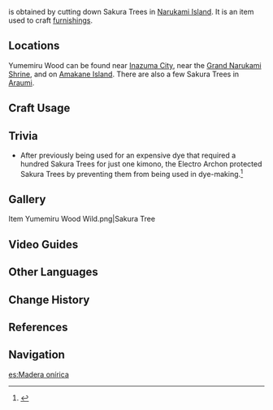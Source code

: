 {{Item Infobox
|id           = 101309
|image        = Item Yumemiru Wood.png
|type         = Materials
|group        = Wood
|group2       = Furnishing Materials
|invCategory  = Materials
|rarity       = 1
|description  = Timber obtained from Sakura Trees. Exquisite in quality and full of moisture, people say that it can lull people into dreams as sweet as the warm spring.<br />Can be used to create furnishings.
|source1      = Cutting down Sakura Trees in [[Narukami Island]]
}}
{{Lang|'''Yumemiru Wood'''|ja={{Rubi|夢見材}}|ja_rm=Yumemiru-zai}} is obtained by cutting down Sakura Trees in [[Narukami Island]]. It is an item used to craft [[furnishings]].

==Locations==
Yumemiru Wood can be found near [[Inazuma City]], near the [[Grand Narukami Shrine]], and on [[Amakane Island]]. There are also a few Sakura Trees in [[Araumi]].

==Craft Usage==
{{Craft Usage}}

==Trivia==
* After previously being used for an expensive dye that required a hundred Sakura Trees for just one kimono, the Electro Archon protected Sakura Trees by preventing them from being used in dye-making.<ref>{{Ref/Furnishing|The Precious Pink of Spring}}</ref>

==Gallery==
<gallery hideaddbutton="true" captionalign="center">
Item Yumemiru Wood Wild.png|Sakura Tree
</gallery>

==Video Guides==
{{EVT
|video1   = https://youtu.be/Gjve_LDV5a0
|caption1 = Farm Guide
}}

==Other Languages==
{{Other Languages
|en      = Yumemiru Wood
|zhs     = 梦见木
|zhs_rm  = Mèngjiàn mù
|zht     = 夢見木
|zht_rm  = Mèngjiàn mù
|zh_tl   = Dream Wood
|ja      = {{Rubi|夢|ゆめ|見|みる|材|ざい}}
|ja_rm   = Yumemiru-zai
|ja_tl   = Dream Wood
|ko      = 꿈의 나무
|ko_rm   = Kkum-ui Namu
|ko_tl   = Dream Wood
|es      = Madera onírica
|es_tl   = Oneiric Wood
|fr      = Bois de rêve
|fr_tl   = Dream Wood
|ru      = Юмэмиру
|ru_tl   =
|th      = ไม้ Yumemiru
|th_rm   = Mai Yumemiru
|th_tl   = Yumemiru Wood
|vi      = Gỗ Mơ Mộng
|vi_tl   =
|de      = Yumemiru-Holz
|de_tl   = Yumemiru Wood
|id      = Yumemiru Wood
|pt      = Madeira Yumemiru
|pt_tl   =
}}

==Change History==
{{Change History|2.0}}

==References==
{{Reflist}}

==Navigation==
{{Material Navbox|Crafting Materials}}
[[es:Madera onírica]]
